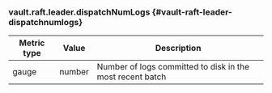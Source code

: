### vault.raft.leader.dispatchNumLogs {#vault-raft-leader-dispatchnumlogs}

Metric type | Value   | Description
----------- | ------- | -----------
gauge       | number  | Number of logs committed to disk in the most recent batch
